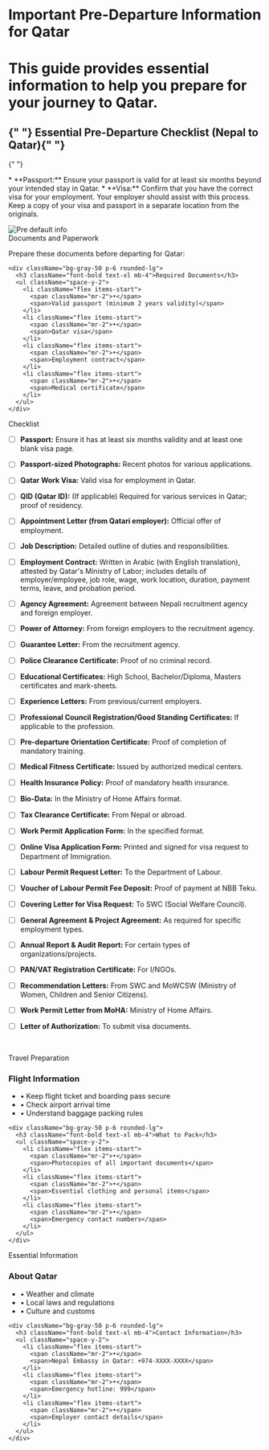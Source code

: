 # Important Pre-Departure Information for Qatar

<h1 className="text-4xl font-bold mb-8">
  This guide provides essential information to help you prepare for your journey
  to Qatar.
</h1>

<h2 className="text-2xl font-bold mb-8">
  {" "}
  Essential Pre-Departure Checklist (Nepal to Qatar){" "}
</h2>

{" "}

<SectionContainer title="Visa and Passport Requirements" slug="visa-passport">
  * **Passport:** Ensure your passport is valid for at least six months beyond
  your intended stay in Qatar. * **Visa:** Confirm that you have the correct
  visa for your employment. Your employer should assist with this process. Keep
  a copy of your visa and passport in a separate location from the originals.
</SectionContainer>

<img
  src="/preflight.png"
  alt="Pre default info"
  className="w-full max-w-2xl mx-auto h-auto my-8"
/>
<br/>
<ContentSection>
  <IconHeading icon="passport">Documents and Paperwork</IconHeading>
  
  <div className="space-y-4">
    <p className="text-lg">Prepare these documents before departing for Qatar:</p>

    <div className="bg-gray-50 p-6 rounded-lg">
      <h3 className="font-bold text-xl mb-4">Required Documents</h3>
      <ul className="space-y-2">
        <li className="flex items-start">
          <span className="mr-2">•</span>
          <span>Valid passport (minimum 2 years validity)</span>
        </li>
        <li className="flex items-start">
          <span className="mr-2">•</span>
          <span>Qatar visa</span>
        </li>
        <li className="flex items-start">
          <span className="mr-2">•</span>
          <span>Employment contract</span>
        </li>
        <li className="flex items-start">
          <span className="mr-2">•</span>
          <span>Medical certificate</span>
        </li>
      </ul>
    </div>

  </div>
</ContentSection>

<ContentSection>
  <IconHeading icon="plane">Checklist</IconHeading>

- [ ] **Passport:** Ensure it has at least six months validity and at least one blank visa page.
- [ ] **Passport-sized Photographs:** Recent photos for various applications.
- [ ] **Qatar Work Visa:** Valid visa for employment in Qatar.
- [ ] **QID (Qatar ID):** (If applicable) Required for various services in Qatar; proof of residency.
- [ ] **Appointment Letter (from Qatari employer):** Official offer of employment.
- [ ] **Job Description:** Detailed outline of duties and responsibilities.
- [ ] **Employment Contract:** Written in Arabic (with English translation), attested by Qatar's Ministry of Labor; includes details of employer/employee, job role, wage, work location, duration, payment terms, leave, and probation period.
- [ ] **Agency Agreement:** Agreement between Nepali recruitment agency and foreign employer.
- [ ] **Power of Attorney:** From foreign employers to the recruitment agency.
- [ ] **Guarantee Letter:** From the recruitment agency.
- [ ] **Police Clearance Certificate:** Proof of no criminal record.
- [ ] **Educational Certificates:** High School, Bachelor/Diploma, Masters certificates and mark-sheets.
- [ ] **Experience Letters:** From previous/current employers.
- [ ] **Professional Council Registration/Good Standing Certificates:** If applicable to the profession.
- [ ] **Pre-departure Orientation Certificate:** Proof of completion of mandatory training.
- [ ] **Medical Fitness Certificate:** Issued by authorized medical centers.
- [ ] **Health Insurance Policy:** Proof of mandatory health insurance.
- [ ] **Bio-Data:** In the Ministry of Home Affairs format.
- [ ] **Tax Clearance Certificate:** From Nepal or abroad.
- [ ] **Work Permit Application Form:** In the specified format.
- [ ] **Online Visa Application Form:** Printed and signed for visa request to Department of Immigration.
- [ ] **Labour Permit Request Letter:** To the Department of Labour.
- [ ] **Voucher of Labour Permit Fee Deposit:** Proof of payment at NBB Teku.
- [ ] **Covering Letter for Visa Request:** To SWC (Social Welfare Council).
- [ ] **General Agreement & Project Agreement:** As required for specific employment types.
- [ ] **Annual Report & Audit Report:** For certain types of organizations/projects.
- [ ] **PAN/VAT Registration Certificate:** For I/NGOs.
- [ ] **Recommendation Letters:** From SWC and MoWCSW (Ministry of Women, Children and Senior Citizens).
- [ ] **Work Permit Letter from MoHA:** Ministry of Home Affairs.
- [ ] **Letter of Authorization:** To submit visa documents.

    <br />
</ContentSection>

<ContentSection>
  <IconHeading icon="plane">Travel Preparation</IconHeading>
  
  <div className="space-y-6">
    <div className="bg-gray-50 p-6 rounded-lg">
      <h3 className="font-bold text-xl mb-4">Flight Information</h3>
      <ul className="space-y-2">
        <li className="flex items-start">
          <span className="mr-2">•</span>
          <span>Keep flight ticket and boarding pass secure</span>
        </li>
        <li className="flex items-start">
          <span className="mr-2">•</span>
          <span>Check airport arrival time</span>
        </li>
        <li className="flex items-start">
          <span className="mr-2">•</span>
          <span>Understand baggage packing rules</span>
        </li>
      </ul>
    </div>

    <div className="bg-gray-50 p-6 rounded-lg">
      <h3 className="font-bold text-xl mb-4">What to Pack</h3>
      <ul className="space-y-2">
        <li className="flex items-start">
          <span className="mr-2">•</span>
          <span>Photocopies of all important documents</span>
        </li>
        <li className="flex items-start">
          <span className="mr-2">•</span>
          <span>Essential clothing and personal items</span>
        </li>
        <li className="flex items-start">
          <span className="mr-2">•</span>
          <span>Emergency contact numbers</span>
        </li>
      </ul>
    </div>

  </div>
</ContentSection>

<ContentSection>
  <IconHeading icon="info">Essential Information</IconHeading>
  
  <div className="space-y-6">
    <div className="bg-gray-50 p-6 rounded-lg">
      <h3 className="font-bold text-xl mb-4">About Qatar</h3>
      <ul className="space-y-2">
        <li className="flex items-start">
          <span className="mr-2">•</span>
          <span>Weather and climate</span>
        </li>
        <li className="flex items-start">
          <span className="mr-2">•</span>
          <span>Local laws and regulations</span>
        </li>
        <li className="flex items-start">
          <span className="mr-2">•</span>
          <span>Culture and customs</span>
        </li>
      </ul>
    </div>

    <div className="bg-gray-50 p-6 rounded-lg">
      <h3 className="font-bold text-xl mb-4">Contact Information</h3>
      <ul className="space-y-2">
        <li className="flex items-start">
          <span className="mr-2">•</span>
          <span>Nepal Embassy in Qatar: +974-XXXX-XXXX</span>
        </li>
        <li className="flex items-start">
          <span className="mr-2">•</span>
          <span>Emergency hotline: 999</span>
        </li>
        <li className="flex items-start">
          <span className="mr-2">•</span>
          <span>Employer contact details</span>
        </li>
      </ul>
    </div>

  </div>
</ContentSection>
